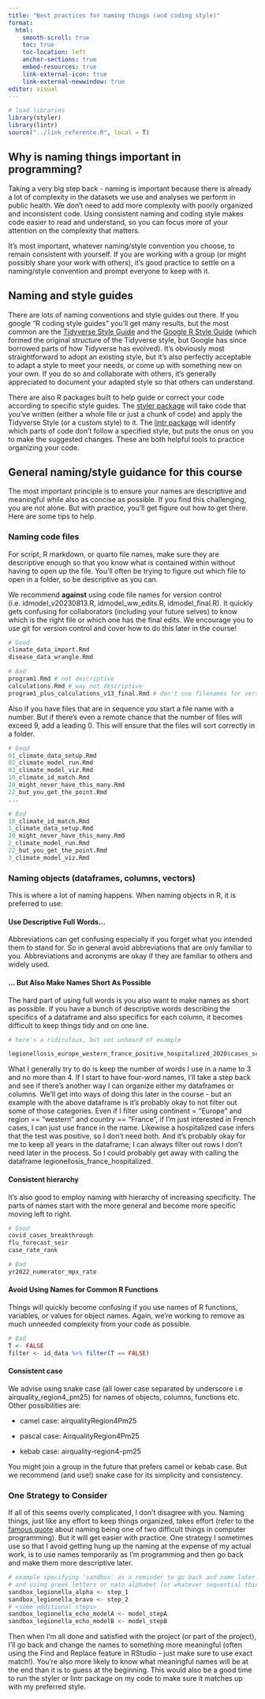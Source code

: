 ```yaml
---
title: "Best practices for naming things (and coding style)"
format: 
  html:
    smooth-scroll: true
    toc: true
    toc-location: left
    anchor-sections: true
    embed-resources: true
    link-external-icon: true
    link-external-newwindow: true
editor: visual
---
```


```r
# load libraries
library(styler)
library(lintr)
source("../link_reference.R", local = T)
```

## Why is naming things important in programming?

Taking a very big step back - naming is important because there is already a lot of complexity in the datasets we use and analyses we perform in public health. We don't need to add more complexity with poorly organized and inconsistent code. Using consistent naming and coding style makes code easier to read and understand, so you can focus more of your attention on the complexity that matters.

It's most important, whatever naming/style convention you choose, to remain consistent with yourself. If you are working with a group (or might possibly share your work with others), it's good practice to settle on a naming/style convention and prompt everyone to keep with it.

## Naming and style guides

There are lots of naming conventions and style guides out there. If you google "R coding style guides" you'll get many results, but the most common are the [Tidyverse Style Guide](https://style.tidyverse.org/index.html) and the [Google R Style Guide](https://google.github.io/styleguide/Rguide.html) (which formed the original structure of the Tidyverse style, but Google has since borrowed parts of how Tidyverse has evolved). It's obviously most straightforward to adopt an existing style, but it's also perfectly acceptable to adapt a style to meet your needs, or come up with something new on your own. If you do so and collaborate with others, it's generally appreciated to document your adapted style so that others can understand.

There are also R packages built to help guide or correct your code according to specific style guides. The [styler package](https://styler.r-lib.org/) will take code that you've written (either a whole file or just a chunk of code) and apply the Tidyverse Style (or a custom style) to it. The [lintr package](https://lintr.r-lib.org/) will identify which parts of code don't follow a specified style, but puts the onus on you to make the suggested changes. These are both helpful tools to practice organizing your code.

## General naming/style guidance for this course

The most important principle is to ensure your names are descriptive and meaningful while also as concise as possible. If you find this challenging, you are not alone. But with practice, you'll get figure out how to get there. Here are some tips to help.

### Naming code files

For script, R markdown, or quarto file names, make sure they are descriptive enough so that you know what is contained within without having to open up the file. You'll often be trying to figure out which file to open in a folder, so be descriptive as you can.

We recommend **against** using code file names for version control (i.e. idmodel_v20230813.R, idmodel_ww_edits.R, idmodel_final.R). It quickly gets confusing for collaborators (including your future selves) to know which is the right file or which one has the final edits. We encourage you to use git for version control and cover how to do this later in the course!

```r
# Good
climate_data_import.Rmd
disease_data_wrangle.Rmd

# Bad
program1.Rmd # not descriptive
calculations.Rmd # way not descriptive
program1_plus_calculations_v13_final.Rmd # don't use filenames for versioning

```

Also if you have files that are in sequence you start a file name with a number. But if there's even a remote chance that the number of files will exceed 9, add a leading 0. This will ensure that the files will sort correctly in a folder.

```r
# Good
01_climate_data_setup.Rmd
02_climate_model_run.Rmd
03_climate_model_viz.Rmd
10_climate_id_match.Rmd
20_might_never_have_this_many.Rmd
22_but_you_get_the_point.Rmd
...

# Bad
10_climate_id_match.Rmd
1_climate_data_setup.Rmd
20_might_never_have_this_many.Rmd
2_climate_model_run.Rmd
22_but_you_get_the_point.Rmd
3_climate_model_viz.Rmd

```

### Naming objects (dataframes, columns, vectors)

This is where a lot of naming happens. When naming objects in R, it is preferred to use:

#### Use Descriptive Full Words...

Abbreviations can get confusing especially if you forget what you intended them to stand for. So in general avoid abbreviations that are only familiar to you. Abbreviations and acronyms are okay if they are familiar to others and widely used.

#### ... But Also Make Names Short As Possible

The hard part of using full words is you also want to make names as short as possible. If you have a bunch of descriptive words describing the specifics of a dataframe and also specifics for each column, it becomes difficult to keep things tidy and on one line.

```r
# here's a ridiculous, but not unheard of example

legionellosis_europe_western_france_positive_hospitalized_2020$cases_severe_agecat25to44_industrial <- ifelse(legionellosis_europe_western_france_positive_hospitalized_2020$cases_severe_agecat25to44_employment == "industrial", 1, 0)
```

What I generally try to do is keep the number of words I use in a name to 3 and no more than 4. If I start to have four-word names, I'll take a step back and see if there's another way I can organize either my dataframes or columns. We'll get into ways of doing this later in the course - but an example with the above dataframe is it's probably okay to not filter out some of those categories. Even if I filter using continent = "Europe" and region == "western" and country == "France", if I'm just interested in French cases, I can just use france in the name. Likewise a hospitalized case infers that the test was positive, so I don't need both. And it's probably okay for me to keep all years in the dataframe; I can always filter out rows I don't need later in the process. So I could probably get away with calling the dataframe legionellosis_france_hospitalized.

#### Consistent hierarchy

It's also good to employ naming with hierarchy of increasing specificity. The parts of names start with the more general and become more specific moving left to right.

```r

# Good
covid_cases_breakthrough
flu_forecast_seir
case_rate_rank

# Bad
yr2022_numerator_mpx_rate


```

#### Avoid Using Names for Common R Functions

Things will quickly become confusing if you use names of R functions, variables, or values for object names. Again, we're working to remove as much unneeded complexity from your code as possible.

```r
# Bad
T <- FALSE
filter <- id_data %>% filter(T == FALSE)


```

#### Consistent case

We advise using snake case (all lower case separated by underscore i.e airquality_region4_pm25) for names of objects, columns, functions etc. Other possibilities are:

-   camel case: airqualityRegion4Pm25

-   pascal case: AirqualityRegion4Pm25

-   kebab case: airquality-region4-pm25

You might join a group in the future that prefers camel or kebab case. But we recommend (and use!) snake case for its simplicity and consistency.

### One Strategy to Consider

If all of this seems overly complicated, I don't disagree with you. Naming things, just like any effort to keep things organized, takes effort (refer to the [famous quote](https://style.tidyverse.org/syntax.html) about naming being one of two difficult things in computer programming). But it will get easier with practice. One strategy I sometimes use so that I avoid getting hung up the naming at the expense of my actual work, is to use names temporarily as I'm programming and then go back and make them more descriptive later.

```r

# example specifying 'sandbox' as a reminder to go back and name later
# and using greek letters or nato alphabet (or whatever sequential thing you like)
sandbox_legionella_alpha <- step_1
sandbox_legionella_bravo <- step_2
# <some additional steps>
sandbox_legionella_echo_modelA <- model_stepA
sandbox_legionella_echo_modelB <- model_stepB

```

Then when I'm all done and satisfied with the project (or part of the project), I'll go back and change the names to something more meaningful (often using the Find and Replace feature in RStudio - just make sure to use exact match!). You're also more likely to know what meaningful names will be at the end than it is to guess at the beginning. This would also be a good time to run the styler or lintr package on my code to make sure it matches up with my preferred style.
